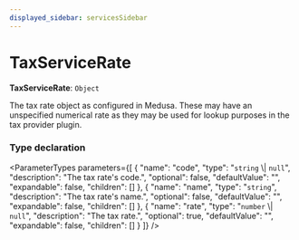 ```yaml
---
displayed_sidebar: servicesSidebar
---
```



# TaxServiceRate

 **TaxServiceRate**: `Object`

The tax rate object as configured in Medusa. These may have an unspecified
numerical rate as they may be used for lookup purposes in the tax provider
plugin.

### Type declaration

<ParameterTypes parameters={[
  {
    "name": "code",
    "type": "`string` \\| `null`",
    "description": "The tax rate's code.",
    "optional": false,
    "defaultValue": "",
    "expandable": false,
    "children": []
  },
  {
    "name": "name",
    "type": "`string`",
    "description": "The tax rate's name.",
    "optional": false,
    "defaultValue": "",
    "expandable": false,
    "children": []
  },
  {
    "name": "rate",
    "type": "`number` \\| `null`",
    "description": "The tax rate.",
    "optional": true,
    "defaultValue": "",
    "expandable": false,
    "children": []
  }
]} />
